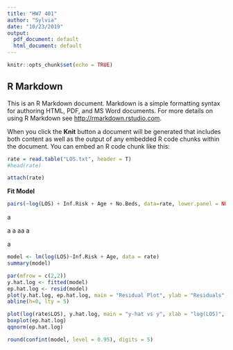 ```yaml
---
title: "HW7 401"
author: "Sylvia"
date: "10/23/2019"
output:
  pdf_document: default
  html_document: default
---
```


```r
knitr::opts_chunk$set(echo = TRUE)
```

## R Markdown

This is an R Markdown document. Markdown is a simple formatting syntax for authoring HTML, PDF, and MS Word documents. For more details on using R Markdown see <http://rmarkdown.rstudio.com>.

When you click the **Knit** button a document will be generated that includes both content as well as the output of any embedded R code chunks within the document. You can embed an R code chunk like this:

```r
rate = read.table("LOS.txt", header = T)
#head(rate)

attach(rate)
```
**Fit Model**
```r
pairs(~log(LOS) + Inf.Risk + Age + No.Beds, data=rate, lower.panel = NULL)
```

a

a
a
aa
a

a

```r
model <- lm(log(LOS)~Inf.Risk + Age, data = rate)
summary(model)
```
```r
par(mfrow = c(2,2))
y.hat.log <- fitted(model)
ep.hat.log <- resid(model)
plot(y.hat.log, ep.hat.log, main = "Residual Plot", ylab = "Residuals", xlab = "y-hat")
abline(h=0, lty = 5)

plot(log(rate$LOS), y.hat.log, main = "y-hat vs y", xlab = "log(LOS)", ylab = "y-hat")
boxplot(ep.hat.log)
qqnorm(ep.hat.log)
```

```r
round(confint(model, level = 0.95), digits = 5)
```